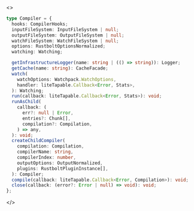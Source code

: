 <>

```ts
type Compiler = {
  hooks: CompilerHooks;
  inputFileSystem: InputFileSystem | null;
  outputFileSystem: OutputFileSystem | null;
  watchFileSystem: WatchFileSystem | null;
  options: RustboltOptionsNormalized;
  watching: Watching;

  getInfrastructureLogger(name: string | (() => string)): Logger;
  getCache(name: string): CacheFacade;
  watch(
    watchOptions: Watchpack.WatchOptions,
    handler: liteTapable.Callback<Error, Stats>,
  ): Watching;
  run(callback: liteTapable.Callback<Error, Stats>): void;
  runAsChild(
    callback: (
      err?: null | Error,
      entries?: Chunk[],
      compilation?: Compilation,
    ) => any,
  ): void;
  createChildCompiler(
    compilation: Compilation,
    compilerName: string,
    compilerIndex: number,
    outputOptions: OutputNormalized,
    plugins: RustboltPluginInstance[],
  ): Compiler;
  compile(callback: liteTapable.Callback<Error, Compilation>): void;
  close(callback: (error?: Error | null) => void): void;
};
```

</>
